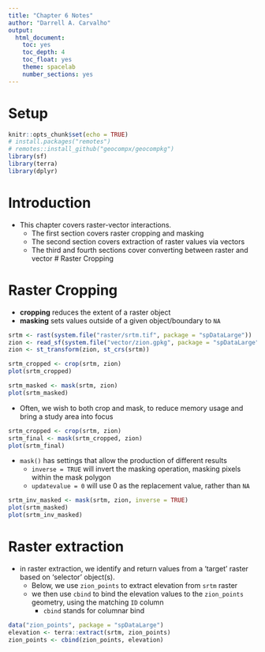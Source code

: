 ```yaml
---
title: "Chapter 6 Notes"
author: "Darrell A. Carvalho"
output:
  html_document: 
    toc: yes
    toc_depth: 4
    toc_float: yes
    theme: spacelab
    number_sections: yes
---
```


# Setup

```r
knitr::opts_chunk$set(echo = TRUE)
# install.packages("remotes")
# remotes::install_github("geocompx/geocompkg")
library(sf)
library(terra)
library(dplyr)
```

# Introduction

-   This chapter covers raster-vector interactions.
    -   The first section covers raster cropping and masking
    -   The second section covers extraction of raster values via vectors
    -   The third and fourth sections cover converting between raster and vector \# Raster Cropping

# Raster Cropping

-   **cropping** reduces the extent of a raster object
-   **masking** sets values outside of a given object/boundary to `NA`

```r
srtm <- rast(system.file("raster/srtm.tif", package = "spDataLarge"))
zion <- read_sf(system.file("vector/zion.gpkg", package = "spDataLarge"))
zion <- st_transform(zion, st_crs(srtm))
```

```r
srtm_cropped <- crop(srtm, zion)
plot(srtm_cropped)
```

```r
srtm_masked <- mask(srtm, zion)
plot(srtm_masked)
```

-   Often, we wish to both crop and mask, to reduce memory usage and bring a study area into focus

```r
srtm_cropped <- crop(srtm, zion)
srtm_final <- mask(srtm_cropped, zion)
plot(srtm_final)
```

-   `mask()` has settings that allow the production of different results
    -   `inverse = TRUE` will invert the masking operation, masking pixels within the mask polygon
    -   `updatevalue = 0` will use 0 as the replacement value, rather than `NA`

```r
srtm_inv_masked <- mask(srtm, zion, inverse = TRUE)
plot(srtm_masked)
plot(srtm_inv_masked)
```

# Raster extraction

-   in raster extraction, we identify and return values from a 'target' raster based on 'selector' object(s).
    -   Below, we use `zion_points` to extract elevation from `srtm` raster
    -   we then use `cbind` to bind the elevation values to the `zion_points` geometry, using the matching `ID` column
        -   `cbind` stands for columnar bind

```r
data("zion_points", package = "spDataLarge")
elevation <- terra::extract(srtm, zion_points)
zion_points <- cbind(zion_points, elevation)
```
